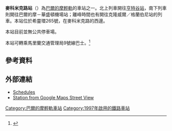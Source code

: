 {{Infobox station
| style=MTA Maryland Light Rail
| name=麥科米克路<br />{{lang|en|McCormick Road}}
| type=[[巴爾的摩輕軌|巴爾的摩輕軌]] 
| image= Train at McCormick Road station, August 2014.JPG
| image_caption=2014年一列列車停靠麥科米克路站
| address=[[亨特谷|亨特谷]]希靈環265號
| borough=[[馬里蘭州|馬里蘭州]]
| country=[[美國|美國]]
| coordinates={{coord|39.490072|-76.658247|type:railwaystation_region:US-MD|display=inline,title}}
| line=[[巴爾的摩輕軌|巴爾的摩輕軌]]
| other={{bus icon}} MTA：{{link-en|MTA馬里蘭LocalLink93號線|Route 93 (MTA Maryland LocalLink)|9}}
| platform=1個[[側式月台|側式月台]]
| tracks=1條
| parking=
| bicycle=
| passengers=
| pass_year=
| pass_percent=
| pass_system=
| opened=1997年9月9日
| rebuilt=
| ADA=Yes
| code=
| owned={{link-en|馬里蘭交通管理局|Maryland Transit Administration}}
| zone=
| services=
{{s-rail|title=巴爾的摩輕軌}}
{{S-inop|[[吉爾萊路站|吉爾萊路站]]}}
{{s-line|巴爾的摩華盛頓國際機場線||#00B8E6}}
{{S-inop|[[胡椒路站|胡椒路站]]}}
{{new system|}}
{{S-inop|[[吉爾萊路站|吉爾萊路站]]}}
{{s-line|格蘭伯尼線||#FFFF00}}
{{S-inop|[[胡椒路站|胡椒路站]]}}
}}

'''麥科米克路站'''（{{lang-en|McCormick Road station}}）為[[巴爾的摩輕軌|巴爾的摩輕軌]]的車站之一。北上列車開往[[亨特谷站|亨特谷站]]，南下列車則開往巴爾的摩－華盛頓機場站；離峰時間也有開往克隆威爾／格蘭伯尼站的列車。本站位於希靈環265號，在麥科米克路的西邊。

本站目前並無公共停車場。

本站可轉乘馬里蘭交通管理局9號線巴士。<ref>{{cite web| url=http://www.mtamaryland.com/services/lightrail/parking/| title=Station list| deadurl=yes| archiveurl=https://web.archive.org/web/20080613204704/http://www.mtamaryland.com/services/lightrail/parking/| archivedate=2008-06-13| accessdate=2014-03-19}}</ref>

==參考資料==
{{reflist}}

==外部連結==
* [https://web.archive.org/web/20080702112220/http://mtamaryland.com/services/lightrail/schedule/ Schedules]
* [http://maps.google.com/maps?hl=en&ie=UTF8&ll=39.489538,-76.658485&spn=0.004123,0.013701&z=17&layer=c&cbll=39.489538,-76.658485&panoid=DUhgErHHitcUqn4adLoSCw&cbp=12,296.76,,0,7.75 Station from Google Maps Street View]

{{巴爾的摩輕軌}}
[[Category:巴爾的摩輕軌車站|Category:巴爾的摩輕軌車站]]
[[Category:1997年啟用的鐵路車站|Category:1997年啟用的鐵路車站]]